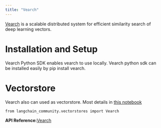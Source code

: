 ```yaml
---
title: "Vearch"
---
```


[Vearch](https://github.com/vearch/vearch) is a scalable distributed system for efficient similarity search of deep learning vectors.

# Installation and Setup

Vearch Python SDK enables vearch to use locally. Vearch python sdk can be installed easily by pip install vearch.

# Vectorstore

Vearch also can used as vectorstore. Most details in [this notebook](/src/oss/integrations/vectorstores/vearch)

```
from langchain_community.vectorstores import Vearch
```

**API Reference:**[Vearch](https://python.langchain.com/api_reference/community/vectorstores/langchain_community.vectorstores.vearch.Vearch.html)
